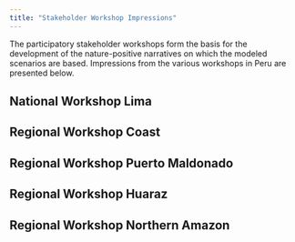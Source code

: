 ```yaml
---
title: "Stakeholder Workshop Impressions"
---
```


The participatory stakeholder workshops form the basis for the development of the nature-positive narratives on which the modeled scenarios are based. Impressions from the various workshops in Peru are presented below.


## National Workshop Lima

::: {layout-ncol=2}
<!--
![](gandalf_image_1.jpg)

![](gandalf_image_2.jpg)
-->
:::

## Regional Workshop Coast

::: {layout-ncol=2}
<!--
![](gandalf_image_1.jpg)

![](gandalf_image_2.jpg)
-->

:::

## Regional Workshop Puerto Maldonado

::: {layout-ncol=2}

<!--
![](gandalf_image_1.jpg)

![](gandalf_image_2.jpg)
-->
:::

## Regional Workshop Huaraz

::: {layout-ncol=2}

<!--
![](gandalf_image_1.jpg)

![](gandalf_image_2.jpg)
-->
:::

## Regional Workshop Northern Amazon

::: {layout-ncol=2}

<!--
![](gandalf_image_1.jpg)

![](gandalf_image_2.jpg)
-->

:::

